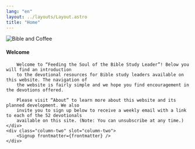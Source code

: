 ```yaml
---
lang: "en"
layout: ../layouts/Layout.astro
title: "Home"
---
```



![Bible and Coffee](/bible_and_coffee.jpg)

<Columns>
	<div class="column-one section" slot="column-one">
		<h4 class="section-title">Welcome</h4>

		Welcome to “Feeding the Soul of the Bible Study Leader”! Below you will find an introduction
		to the devotional resources for Bible study leaders available on this website. The navigation of
		the website is fairly simple and we hope you find encouragement in the devotions offered.

		Please visit “About” to learn more about this website and its planned development. We also
		invite you to sign up below to receive a weekly email with a link to each of the 52 devotionals
		available on this site. (Note: You can unsubscribe at any time.)
	</div>
	<div class="column-two" slot="column-two">
		<Signup frontmatter={frontmatter} />
	</div>
</Columns>